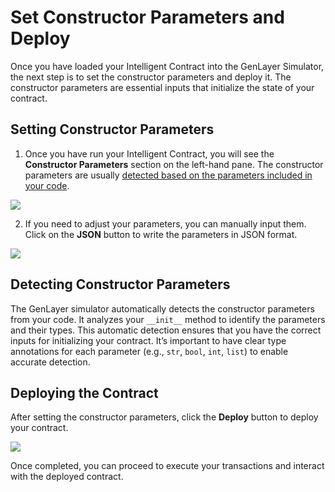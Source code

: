 # Set Constructor Parameters and Deploy

Once you have loaded your Intelligent Contract into the GenLayer Simulator, the next step is to set the constructor parameters and deploy it. The constructor parameters are essential inputs that initialize the state of your contract.

## Setting Constructor Parameters

1. Once you have run your Intelligent Contract, you will see the **Constructor Parameters** section on the left-hand pane. The constructor parameters are usually [detected based on the parameters included in your code](#detecting-constructor-parameters).

<Image src="/constructor-parameter.png" width={700} height={700} />

2. If you need to adjust your parameters, you can manually input them. Click on the **JSON** button to write the parameters in JSON format.

 
<Image src="/manual-upload.png" width={700} height={700} />

## Detecting Constructor Parameters

The GenLayer simulator automatically detects the constructor parameters from your code. It analyzes your `__init__` method to identify the parameters and their types. This automatic detection ensures that you have the correct inputs for initializing your contract. It’s important to have clear type annotations for each parameter (e.g., `str`, `bool`, `int`, `list`) to enable accurate detection.

## Deploying the Contract

After setting the constructor parameters, click the **Deploy** button to deploy your contract.

<Image src="/deploy-constructor-parameter.png" width={700} height={700} />

Once completed, you can proceed to execute your transactions and interact with the deployed contract.